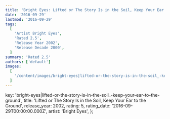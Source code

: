 ```yaml
---
title: 'Bright Eyes: Lifted or The Story Is in the Soil, Keep Your Ear to the Ground (2002)'
date: '2016-09-29'
lastmod: '2016-09-29'
tags:
  [
    'Artist Bright Eyes',
    'Rated 2.5',
    'Release Year 2002',
    'Release Decade 2000',
  ]
summary: 'Rated 2.5'
authors: ['default']
images:
  [
    '/content/images/bright-eyes|lifted-or-the-story-is-in-the-soil_-keep-your-ear-to-the-ground.jpg',
  ]
---
```


  key: 'bright-eyes|lifted-or-the-story-is-in-the-soil_-keep-your-ear-to-the-ground',
  title: 'Lifted or The Story Is in the Soil, Keep Your Ear to the Ground',
  release_year: 2002,
  rating: 5,
  rating_date: '2016-09-29T00:00:00.000Z',
  artist: 'Bright Eyes',
};

<MusicRating data={data} />
